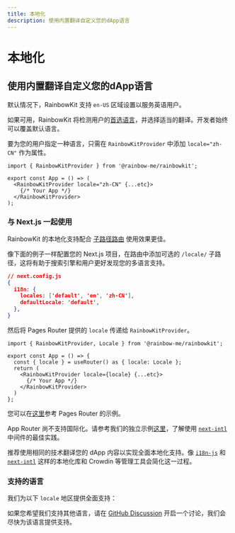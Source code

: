 ```yaml
---
title: 本地化
description: 使用内置翻译自定义您的dApp语言
---
```


# 本地化

## 使用内置翻译自定义您的dApp语言

默认情况下，RainbowKit 支持 `en-US` 区域设置以服务英语用户。

如果可用，RainbowKit 将检测用户的[首选语言](https://developer.mozilla.org/en-US/docs/Web/API/Navigator/language)，并选择适当的翻译。开发者始终可以覆盖默认语言。

要为您的用户指定一种语言，只需在 `RainbowKitProvider` 中添加 `locale="zh-CN"` 作为属性。

```tsx
import { RainbowKitProvider } from '@rainbow-me/rainbowkit';

export const App = () => (
  <RainbowKitProvider locale="zh-CN" {...etc}>
    {/* Your App */}
  </RainbowKitProvider>
);
```

### 与 Next.js 一起使用

RainbowKit 的本地化支持配合 [子路径路由](https://nextjs.org/docs/pages/building-your-application/routing/internationalization#sub-path-routing) 使用效果更佳。

像下面的例子一样配置您的 Next.js 项目，在路由中添加可选的 `/locale/` 子路径，这将有助于搜索引擎和用户更好发现您的多语言支持。

```json
// next.config.js
{
  i18n: {
    locales: ['default', 'en', 'zh-CN'],
    defaultLocale: 'default',
  },
}
```

然后将 Pages Router 提供的 `locale` 传递给 `RainbowKitProvider`。

```tsx
import { RainbowKitProvider, Locale } from '@rainbow-me/rainbowkit';

export const App = () => {
  const { locale } = useRouter() as { locale: Locale };
  return (
    <RainbowKitProvider locale={locale} {...etc}>
      {/* Your App */}
    </RainbowKitProvider>
  )
};
```

您可以在[这里](https://github.com/rainbow-me/rainbowkit/tree/main/examples/with-next)参考 Pages Router 的示例。

App Router 尚不支持国际化。请参考我们的独立示例[这里](https://github.com/rainbow-me/rainbowkit/tree/main/examples/with-next-app-i18n)，了解使用 [`next-intl`](https://github.com/amannn/next-intl) 中间件的最佳实践。

推荐使用相同的技术翻译您的 dApp 内容以实现全面本地化支持。像 [`i18n-js`](https://github.com/fnando/i18n) 和 [`next-intl`](https://github.com/amannn/next-intl) 这样的本地化库和 Crowdin 等管理工具会简化这一过程。

### 支持的语言

我们为以下 `locale` 地区提供全面支持：

<Table
  header={[
    '语言', '地区', '区域设置', '缩写'
  ]}
  dataTypes={[
    '字符串', '字符串', '代码', '代码'
  ]}
  data={[
    ['English', 'United States 🇺🇸', 'en-US', 'en'],
    ['中文', '中国大陆 🇨🇳', 'zh-CN', 'zh-Hans', 'zh'],
    ['繁体中文', '香港 🇭🇰', 'zh-HK'],
    ['繁体中文', '台湾 🇹🇼', 'zh-TW', 'zh-Hant'],
    ['हिंदी', '印度 🇮🇳', 'hi-IN', 'hi'],
    ['Español', '拉丁美洲 🌎', 'es-419', 'es'],
    ['Français', '法国 🇫🇷', 'fr-FR', 'fr'],
    ['العربية', '中东 🌍', 'ar-AR', 'ar'],
    ['Português', '巴西 🇧🇷', 'pt-BR', 'pt'],
    ['Русский', '俄罗斯 🇷🇺', 'ru-RU', 'ru'],
    ['Bahasa Indonesia', '印度尼西亚 🇮🇩', 'id-ID', 'id'],
    ['日本語', '日本 🇯🇵', 'ja-JP', 'ja'],
    ['Türkçe', '土耳其 🇹🇷', 'tr-TR', 'tr'],
    ['한국어', '韩国 🇰🇷', 'ko-KR', 'ko'],
    ['ภาษาไทย', '泰国 🇹🇭', 'th-TH', 'th'],
    ['українська', '乌克兰 🇺🇦', 'uk-UA', 'ua'],
    ['Tiếng Việt', '越南 🇻🇳', 'vi-VN', 'vi'],
    ['Deutsch', '德国 🇩🇪', 'de-DE', 'de'],
    ['Bahasa Melayu', '马来西亚 🇲🇾', 'ms-MY', 'ms']
  ]}
/>

如果您希望我们支持其他语言，请在 [GitHub Discussion](https://github.com/rainbow-me/rainbowkit/discussions/new?category=ideas) 开启一个讨论，我们会尽快为该语言提供支持。
